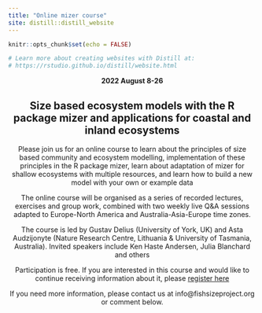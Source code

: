 ```yaml
---
title: "Online mizer course"
site: distill::distill_website
---
```


```r
knitr::opts_chunk$set(echo = FALSE)

# Learn more about creating websites with Distill at:
# https://rstudio.github.io/distill/website.html
```
<center>

__2022 August 8-26__

## Size based ecosystem models with the R package mizer and applications for coastal and inland ecosystems   

Please join us for an online course to learn about the principles of size based community and ecosystem modelling, implementation of these principles in the R package mizer, learn about adaptation of mizer for shallow ecosystems with multiple resources, and learn how to build a new model with your own or example data 

The online course will be organised as a series of recorded lectures, exercises and group work, combined with two weekly live Q&A sessions adapted to Europe-North America and Australia-Asia-Europe time zones. 

The course is led by Gustav Delius (University of York, UK) and Asta Audzijonyte (Nature Research Centre, Lithuania & University of Tasmania, Australia). Invited speakers include Ken Haste Andersen, Julia Blanchard and others 

Participation is free. 
If you are interested in this course and would like to continue receiving information about it, please 
[register here](https://docs.google.com/forms/d/e/1FAIpQLSeLGJfGQ1IBa5ZozqWTGIXX17xF73kPHKYhAFFa0H2nn4CT4Q/viewform?vc=0&c=0&w=1&flr=0)


If you need more information, please contact us at info@fishsizeproject.org 
or comment below.

</center>